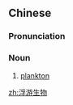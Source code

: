 {{also|浮遊生物}}
==Chinese==
{{zh-forms|type=22}}

===Pronunciation===
{{zh-pron
|m=fúyóu shēngwù
|c=fau4 jau4 sang1 mat6
|cat=n
}}

===Noun===
{{zh-noun}}

# [[plankton]]

[[zh:浮游生物]]